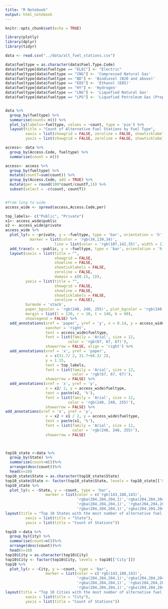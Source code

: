 ---
title: "R Notebook"
output: html_notebook
---

```{r setup, include=FALSE}
knitr::opts_chunk$set(echo = TRUE)
```


```{r}
library(plotly)
library(dplyr)
library(tidyr)
```

```{r}
data <- read.csv("../data/alt_fuel_stations.csv")
```

```{r}
data$fueltype = as.character(data$Fuel.Type.Code)
data$fueltype[data$fueltype == "ELEC"] <- "Electric"
data$fueltype[data$fueltype == "CNG"] <- 'Compressed Natural Gas'
data$fueltype[data$fueltype == "BD"] <- 'Biodiesel (B20 and above)'
data$fueltype[data$fueltype == "E85"] <- 'Ethanol (E85)'
data$fueltype[data$fueltype == "HY"] <- 'Hydrogen'
data$fueltype[data$fueltype == "LNG"] <- 'Liquefied Natural Gas'
data$fueltype[data$fueltype == "LPG"] <- 'Liquefied Petroleum Gas (Propane)'


data %>%
  group_by(fueltype) %>%
  summarise(count= n()) %>%
  plot_ly(labels=~fueltype, values = ~count, type = 'pie') %>%
  layout(title = "Count of Alternative Fuel Stations by Fuel Type",
         xaxis = list(showgrid = FALSE, zeroline = FALSE, showticklabels = FALSE),
         yaxis = list(showgrid = FALSE, zeroline = FALSE, showticklabels = FALSE))

```
```{r}
access<- data %>%
  group_by(Access.Code, fueltype) %>%
  summarise(count = n())

access<- access %>%
  group_by(fueltype) %>%
  mutate(countT=sum(count)) %>%
  group_by(Access.Code, add = TRUE) %>%
  mutate(per = round(100*count/countT,1)) %>%
  subset(select = -c(count, countT))


#from long to wide
access_wide <- spread(access,Access.Code,per)

top_labels<- c("Public", "Private")
x1<- access_wide$public
x2 <- access_wide$private
access_wide %>%
  plot_ly(x = ~private, y = ~fueltype, type = 'bar', orientation = 'h',
           marker = list(color = 'rgb(34,139,34)',
                      line = list(color = 'rgb(107,142,35)', width = 1))) %>%
  add_trace(x = ~public, y = ~fueltype, type = 'bar', orientation = 'h', marker = list(color = 'rgb(143,188,143)')) %>%
  layout(xaxis = list(title = "",
                      showgrid = FALSE,
                      showline = FALSE,
                      showticklabels = FALSE,
                      zeroline = FALSE,
                      domain = c(0.15, 1)),
         yaxis = list(title = "",
                      showgrid = FALSE,
                      showline = FALSE,
                      showticklabels = FALSE,
                      zeroline = FALSE),
         barmode = 'stack',
         paper_bgcolor = 'rgb(248, 248, 255)', plot_bgcolor = 'rgb(248, 248, 255)',
         margin = list(l = 120, r = 10, t = 140, b = 80),
         showlegend = FALSE) %>%
  add_annotations(xref = 'paper', yref = 'y', x = 0.14, y = access_wide$fueltype,
                  xanchor = 'right',
                  text = access_wide$fueltype,
                  font = list(family = 'Arial', size = 12,
                            color = 'rgb(67, 67, 67)'),
                  showarrow = FALSE, align = 'right') %>%
  add_annotations(xref = 'x', yref = 'paper',
                  x = c(31.7/ 2, 31.7+68.3/ 2),
                  y = 1.15,
                  text = top_labels,
                  font = list(family = 'Arial', size = 12,
                              color = 'rgb(67, 67, 67)'),
                  showarrow = FALSE) %>%
  add_annotations(xref = 'x', yref = 'y',
                  x = x2/ 2, y = access_wide$fueltype,
                  text = paste(x2, '%'),
                  font = list(family = 'Arial', size = 12,
                            color = 'rgb(248, 248, 255)'),
                  showarrow = FALSE) %>%
add_annotations(xref = 'x', yref = 'y',
                  x = x2 + x1 / 2, y = access_wide$fueltype,
                  text = paste(x1, '%'),
                  font = list(family = 'Arial', size = 12,
                              color = 'rgb(248, 248, 255)'),
                  showarrow = FALSE) 

  
```


```{r}
top10_state <-data %>%
  group_by(State) %>%
  summarise(count=n())%>%
  arrange(desc(count))%>%
  head(n=10)
top10_state$State = as.character(top10_state$State)
top10_state$State <- factor(top10_state$State, levels = top10_state[['State']])
top10_state %>%
  plot_ly(x = ~State, y = ~count, type = 'bar',
                  marker = list(color = c('rgb(143,188,143)',
                                'rgba(204,204,204,1)','rgba(204,204,204,1)', 'rgba(204,204,204,1)',
                                'rgba(204,204,204,1)', 'rgba(204,204,204,1)', 'rgba(204,204,204,1)',
                                'rgba(204,204,204,1)','rgba(204,204,204,1)','rgba(204,204,204,1)'))) %>%
layout(title = "Top 10 States with the most number of alternative fuel stations",
         xaxis = list(title = "State"),
         yaxis = list(title = "Count of Stations"))
```

```{r}
top10 <-data %>%
  group_by(City) %>%
  summarise(count=n())%>%
  arrange(desc(count))%>%
  head(n=10)
top10$City = as.character(top10$City)
top10$City <- factor(top10$City, levels = top10[['City']])
top10 %>%
  plot_ly(x = ~City, y = ~count, type = 'bar',
                  marker = list(color = c('rgb(143,188,143)',
                                'rgba(204,204,204,1)','rgba(204,204,204,1)', 'rgba(204,204,204,1)',
                                'rgba(204,204,204,1)', 'rgba(204,204,204,1)', 'rgba(204,204,204,1)',
                                'rgba(204,204,204,1)','rgba(204,204,204,1)','rgba(204,204,204,1)'))) %>%
layout(title = "Top 10 Cities with the most number of alternative fuel stations",
         xaxis = list(title = "City"),
         yaxis = list(title = "Count of Stations"))
```





